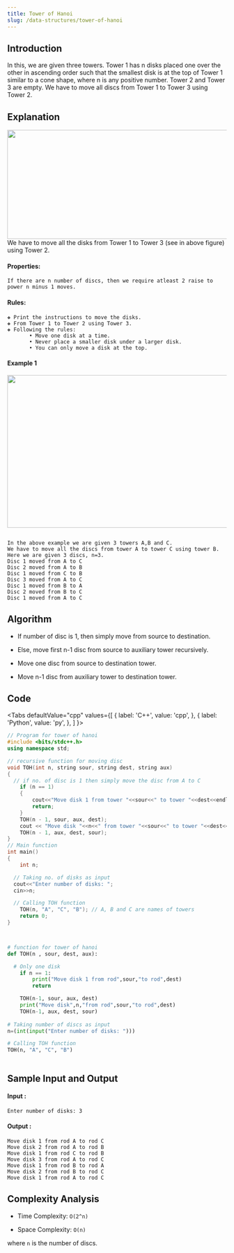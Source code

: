 ```yaml
---
title: Tower of Hanoi
slug: /data-structures/tower-of-hanoi
---
```


## Introduction

In this, we are given three towers. Tower 1 has n disks placed one over the other in ascending order such that the smallest disk is at the top of Tower 1 similar to a cone shape, where n is any positive number. Tower 2 and Tower 3 are empty. We have to move all discs from Tower 1 to Tower 3 using Tower 2.

## Explanation 

<img src="https://i.imgur.com/PCk9mpI.jpg?1" width="900" height="250"/>
We have to move all the disks from Tower 1 to Tower 3 (see in above figure) using Tower 2. 

#### Properties:
```
If there are n number of discs, then we require atleast 2 raise to power n minus 1 moves.

``` 

#### Rules:
```
❖ Print the instructions to move the disks.
❖ From Tower 1 to Tower 2 using Tower 3.
❖ Following the rules:
       • Move one disk at a time.
       • Never place a smaller disk under a larger disk.
       • You can only move a disk at the top.

```

#### Example 1
<img src="https://i.imgur.com/ZJNAOFy.jpg" width="900" height="350"/>

```

In the above example we are given 3 towers A,B and C. 
We have to move all the discs from tower A to tower C using tower B.
Here we are given 3 discs, n=3.
Disc 1 moved from A to C
Disc 2 moved from A to B
Disc 1 moved from C to B
Disc 3 moved from A to C
Disc 1 moved from B to A
Disc 2 moved from B to C
Disc 1 moved from A to C

```
## Algorithm

* If number of disc is 1, then simply move from source to destination.

* Else, move first n-1 disc from source to auxiliary tower recursively.

* Move one disc from source to destination tower.

* Move n-1 disc from auxiliary tower to destination tower.

## Code


<Tabs
  defaultValue="cpp"
  values={[
    { label: 'C++', value: 'cpp', },
    { label: 'Python', value: 'py', },
  ]
}>
<TabItem value="cpp">

```cpp
// Program for tower of hanoi
#include <bits/stdc++.h>
using namespace std;

// recursive function for moving disc
void TOH(int n, string sour, string dest, string aux)
{
  // if no. of disc is 1 then simply move the disc from A to C
	if (n == 1)
	{
		cout<<"Move disk 1 from tower "<<sour<<" to tower "<<dest<<endl;
		return;
	}
	TOH(n - 1, sour, aux, dest);
	cout << "Move disk "<<n<<" from tower "<<sour<<" to tower "<<dest<< endl;
	TOH(n - 1, aux, dest, sour);
}
// Main function
int main()
{
	int n;

  // Taking no. of disks as input
  cout<<"Enter number of disks: ";
  cin>>n;

  // Calling TOH function
	TOH(n, "A", "C", "B"); // A, B and C are names of towers
	return 0;
}

```
</TabItem>

<TabItem value="py">

```python   


# function for tower of hanoi
def TOH(n , sour, dest, aux):

  # Only one disk
	if n == 1:
		print("Move disk 1 from rod",sour,"to rod",dest)
		return

	TOH(n-1, sour, aux, dest)
	print("Move disk",n,"from rod",sour,"to rod",dest)
	TOH(n-1, aux, dest, sour)
		
# Taking number of discs as input
n=(int(input("Enter number of disks: ")))

# Calling TOH function
TOH(n, "A", "C", "B")
     
```
</TabItem>
</Tabs>

## Sample Input and Output

#### Input :

```
Enter number of disks: 3
```

#### Output :

```
Move disk 1 from rod A to rod C
Move disk 2 from rod A to rod B
Move disk 1 from rod C to rod B
Move disk 3 from rod A to rod C
Move disk 1 from rod B to rod A
Move disk 2 from rod B to rod C
Move disk 1 from rod A to rod C
```

## Complexity Analysis
 
- Time Complexity: `O(2^n)`

- Space Complexity: `O(n)`

where `n` is the number of discs.
